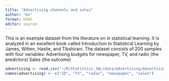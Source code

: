 ```yaml
---
title: "Advertising channels and sales"
author: "ms"
format: html
editor: source
---
```


This is an example dataset from the literature on in statistical learning. It is analyzed 
in an excellent book called Introduction to Statistical Learning by James, Witten, Hastie, and Tibshirani.
The dataset consists of 200 samples with four variables: Advertising budgets 
for newspaper, TV, and radio (the predictors) Sales (the outcome)

```r
advertising <- read.csv("~/R/Statistics_JWL/data/advertising/Advertising.csv")
names(advertising) <- c("ID", "TV", "radio", "newspaper", "sales")

```

